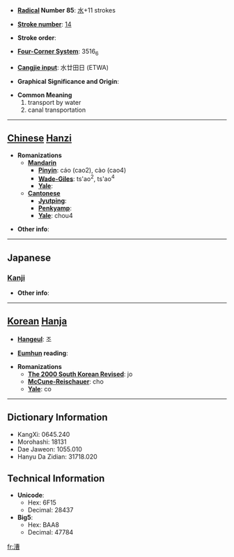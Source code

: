 * '''[[Wiktionary:Chinese radical index| Radical]] Number 85''': [[Wiktionary:Chinese radical index 水|水]]+11 strokes

* '''[[Wiktionary:Chinese total strokes index|Stroke number]]''': [[Wiktionary:Chinese total strokes index 14|14]]

* '''Stroke order''': 

* '''[[Wiktionary:Chinese four corner index|Four-Corner System]]''': 3516<sub>6</sub>

* '''[[Wiktionary:Chinese Cangjie index|Cangjie input]]''': 水廿田日 (ETWA)

* '''Graphical Significance and Origin''': 

* '''Common Meaning'''
*#transport by water
*# canal transportation


----

== [[Chinese]] [[Hanzi]] ==

* '''Romanizations'''
** '''[[Mandarin]]'''
*** '''[[Pinyin]]''': cáo (cao2), cào (cao4)
*** '''[[Wade-Giles]]''': ts'ao<sup>2</sup>, ts'ao<sup>4</sup>
*** '''[[Yale]]''': 
** '''[[Cantonese]]'''
*** '''[[Jyutping]]''':
*** '''[[Penkyamp]]''': 
*** '''[[Yale]]''': chou4

* '''Other info''': 

----

==Japanese==
===[[Kanji]]===
{{kanji|on readings=[[そう]] (sō)
|kun readings=[[こぐ]] (kogu), [[はこぶ]] (hakobu)
}}

* '''Other info''':  

----

== [[Korean]] [[Hanja]] ==

* '''[[Hangeul]]''': 조

* '''[[Eumhun]] reading''': 

* '''Romanizations'''
** '''[[The 2000 South Korean Revised Romanization|The 2000 South Korean Revised]]''': jo
** '''[[McCune-Reischauer]]''': cho
** '''[[Yale]]''': co

----

== Dictionary Information ==

* KangXi: 0645.240
* Morohashi: 18131
* Dae Jaweon: 1055.010
* Hanyu Da Zidian: 31718.020

== Technical Information ==

* '''Unicode''':
** Hex: 6F15
** Decimal: 28437
* '''Big5''':
** Hex: BAA8
** Decimal: 47784

[[fr:漕]]